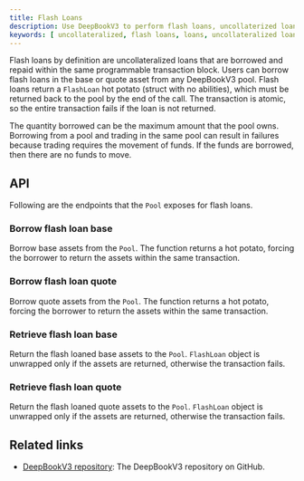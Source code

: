```yaml
---
title: Flash Loans
description: Use DeepBookV3 to perform flash loans, uncollaterized loans that are borrowed and repaid within the same programmable transaction block.
keywords: [ uncollateralized, flash loans, loans, uncollateralized loans, programmable transaction blocks, ptbs, borrow flash loan base, borrow flash loan quote, retrieve flash loan base, retrieve flash loan quote ]
---
```


Flash loans by definition are uncollateralized loans that are borrowed and repaid within the same programmable transaction block. Users can borrow flash loans in the base or quote asset from any DeepBookV3 pool. Flash loans return a `FlashLoan` hot potato (struct with no abilities), which must be returned back to the pool by the end of the call. The transaction is atomic, so the entire transaction fails if the loan is not returned.

The quantity borrowed can be the maximum amount that the pool owns. Borrowing from a pool and trading in the same pool can result in failures because trading requires the movement of funds. If the funds are borrowed, then there are no funds to move.

## API

Following are the endpoints that the `Pool` exposes for flash loans.

### Borrow flash loan base

Borrow base assets from the `Pool`. The function returns a hot potato, forcing the borrower to return the assets within the same transaction.

<ImportContent source="packages/deepbook/sources/pool.move" mode="code" org="MystenLabs" repo="deepbookv3" fun="borrow_flashloan_base" noComments />

### Borrow flash loan quote

Borrow quote assets from the `Pool`. The function returns a hot potato, forcing the borrower to return the assets within the same transaction.

<ImportContent source="packages/deepbook/sources/pool.move" mode="code" org="MystenLabs" repo="deepbookv3" fun="borrow_flashloan_quote" noComments />

### Retrieve flash loan base

Return the flash loaned base assets to the `Pool`. `FlashLoan` object is unwrapped only if the assets are returned, otherwise the transaction fails.

<ImportContent source="packages/deepbook/sources/pool.move" mode="code" org="MystenLabs" repo="deepbookv3" fun="return_flashloan_base" noComments />

### Retrieve flash loan quote

Return the flash loaned quote assets to the `Pool`. `FlashLoan` object is unwrapped only if the assets are returned,
otherwise the transaction fails.

<ImportContent source="packages/deepbook/sources/pool.move" mode="code" org="MystenLabs" repo="deepbookv3" fun="return_flashloan_quote" noComments />

## Related links

- [DeepBookV3 repository](https://github.com/MystenLabs/deepbookv3): The DeepBookV3 repository on GitHub.